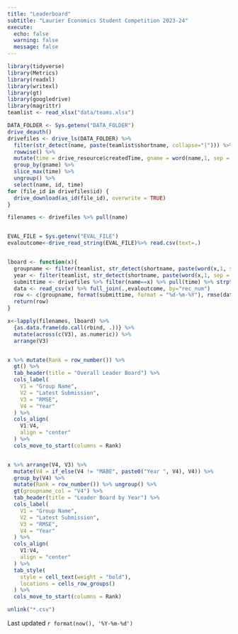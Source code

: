 ```yaml
---
title: "Leaderboard"
subtitle: "Laurier Economics Student Competition 2023-24"
execute: 
  echo: false
  warning: false
  message: false
---
```


```r
library(tidyverse)
library(Metrics)
library(readxl)
library(writexl)
library(gt)
library(googledrive)
library(magrittr)
teamlist <- read_xlsx("data/teams.xlsx")
```


```r
DATA_FOLDER <- Sys.getenv("DATA_FOLDER")
drive_deauth()
drivefiles <- drive_ls(DATA_FOLDER) %>%
  filter(str_detect(name, paste(teamlist$shortname, collapse="|"))) %>%
  rowwise() %>% 
  mutate(time = drive_resource$createdTime, gname = word(name,1, sep = "[ .]")) %>%
  group_by(gname) %>%
  slice_max(time) %>%
  ungroup() %>%
  select(name, id, time)
for (file_id in drivefiles$id) {
  drive_download(as_id(file_id), overwrite = TRUE)
}

filenames <- drivefiles %>% pull(name)


EVAL_FILE = Sys.getenv("EVAL_FILE")
evaloutcome<-drive_read_string(EVAL_FILE)%>% read.csv(text=.)


lboard <- function(x){
  groupname <- filter(teamlist, str_detect(shortname, paste(word(x,1, sep = "[ .]"), collapse="|"))) %>% select(longname) %>% unlist(use.names = FALSE)
  year <- filter(teamlist, str_detect(shortname, paste(word(x,1, sep = "[ .]"), collapse="|"))) %>% select(year) %>% unlist(use.names = FALSE)    
  submittime <- drivefiles %>% filter(name==x) %>% pull(time) %>% strptime(format = "%Y-%m-%dT%H:%M:%OSZ")
  data <- read_csv(x) %>% full_join(.,evaloutcome, by="rec_num")
  row <- c(groupname, format(submittime, format = "%d-%m-%Y"), rmse(data$hrlyearn, data$phrlyearn), year)
  return(row)
}

x<-lapply(filenames, lboard) %>% 
  {as.data.frame(do.call(rbind, .))} %>% 
  mutate(across(c(V3), as.numeric)) %>%
  arrange(V3)


x %>% mutate(Rank = row_number()) %>%
  gt() %>%
  tab_header(title = "Overall Leader Board") %>%
  cols_label(
    V1 = "Group Name",
    V2 = "Latest Submission",
    V3 = "RMSE",
    V4 = "Year"
  ) %>%
  cols_align(
    V1:V4,
    align = "center"
  ) %>%
  cols_move_to_start(columns = Rank) 


x %>% arrange(V4, V3) %>%
  mutate(V4 = if_else(V4 != "MABE", paste0("Year ", V4), V4)) %>%
  group_by(V4) %>%
  mutate(Rank = row_number()) %>% ungroup() %>%
  gt(groupname_col = "V4") %>%
  tab_header(title = "Leader Board by Year") %>%
  cols_label(
    V1 = "Group Name",
    V2 = "Latest Submission",
    V3 = "RMSE",
    V4 = "Year"
  ) %>%
  cols_align(
    V1:V4,
    align = "center"
  ) %>%
  tab_style(
    style = cell_text(weight = "bold"),
    locations = cells_row_groups()
  ) %>%
  cols_move_to_start(columns = Rank) 

unlink("*.csv")
```

Last updated `r format(now(), '%Y-%m-%d')`
